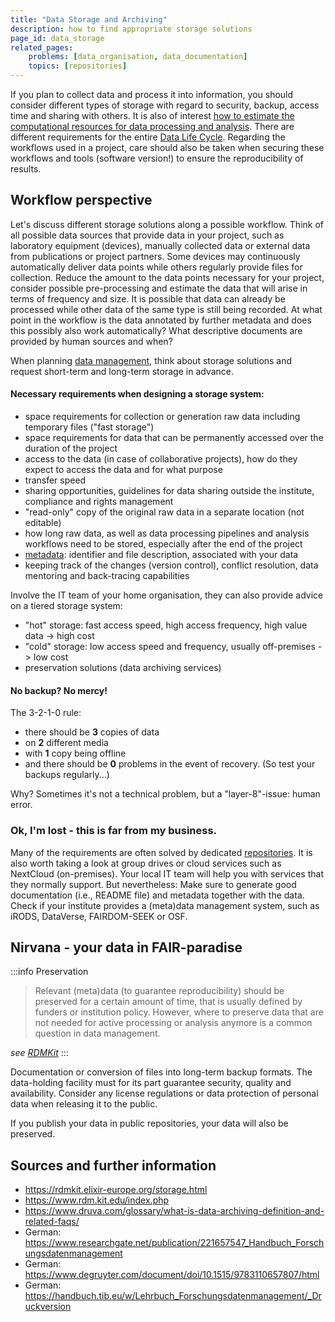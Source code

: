 ```yaml
---
title: "Data Storage and Archiving"
description: how to find appropriate storage solutions
page_id: data_storage
related_pages:
	problems: [data_organisation, data_documentation]
	topics: [repositories]
---
```


If you plan to collect data and process it into information, you should consider different types of storage with regard to security, backup, access time and sharing with others. It is also of interest [how to estimate the computational resources for data processing and analysis](https://rdmkit.elixir-europe.org/storage.html#how-do-you-estimate-computational-resources-for-data-processing-and-analysis). There are different requirements for the entire [Data Life Cycle](/docs/topics/data_life_cycle/). Regarding the workflows used in a project, care should also be taken when securing these workflows and tools (software version!) to ensure the reproducibility of results.

## Workflow perspective
Let's discuss different storage solutions along a possible workflow. Think of all possible data sources that provide data in your project, such as laboratory equipment (devices), manually collected data or external data from publications or project partners. Some devices may continuously automatically deliver data points while others regularly provide files for collection. Reduce the amount to the data points necessary for your project, consider possible pre-processing and estimate the data that will arise in terms of frequency and size. It is possible that data can already be processed while other data of the same type is still being recorded. At what point in the workflow is the data annotated by further metadata and does this possibly also work automatically? What descriptive documents are provided by human sources and when?

When planning [data management](/docs/problems/dmp/), think about storage solutions and request short-term and long-term storage in advance.

#### Necessary requirements when designing a storage system:
- space requirements for collection or generation raw data including temporary files ("fast storage")
- space requirements for data that can be permanently accessed over the duration of the project
- access to the data (in case of collaborative projects), how do they expect to access the data and for what purpose
- transfer speed
- sharing opportunities, guidelines for data sharing outside the institute, compliance and rights management
- "read-only" copy of the original raw data in a separate location (not editable)
- how long raw data, as well as data processing pipelines and analysis workflows need to be stored, especially after the end of the project
- [metadata](/docs/topics/metadata/): identifier and file description, associated with your data
- keeping track of the changes (version control), conflict resolution, data mentoring and back-tracing capabilities

Involve the IT team of your home organisation, they can also provide advice on a tiered storage system:
- "hot" storage: fast access speed, high access frequency, high value data -> high cost
- "cold" storage: low access speed and frequency, usually off-premises -> low cost
- preservation solutions (data archiving services)


#### No backup? No mercy!
The 3-2-1-0 rule:
- there should be **3** copies of data
- on **2** different media
- with **1** copy being offline
- and there should be **0** problems in the event of recovery. (So test your backups regularly...)

Why? Sometimes it's not a technical problem, but a "layer-8"-issue: human error.


### Ok, I'm lost - this is far from my business.

Many of the requirements are often solved by dedicated [repositories](/docs/topics/repositories/). It is also worth taking a look at group drives or cloud services such as NextCloud (on-premises). Your local IT team will help you with services that they normally support. But nevertheless: Make sure to generate good documentation (i.e., README file) and metadata together with the data. Check if your institute provides a (meta)data management system, such as iRODS, DataVerse, FAIRDOM-SEEK or OSF.


## Nirvana - your data in FAIR-paradise
:::info Preservation
> Relevant (meta)data (to guarantee reproducibility) should be preserved for a certain amount of time, that is usually defined by funders or institution policy. However, where to preserve data that are not needed for active processing or analysis anymore is a common question in data management.

_see [RDMKit](https://rdmkit.elixir-europe.org/preserving)_
:::

Documentation or conversion of files into long-term backup formats. The data-holding facility must for its part guarantee security, quality and availability. Consider any license regulations or data protection of personal data when releasing it to the public.

If you publish your data in public repositories, your data will also be preserved.


## Sources and further information
- https://rdmkit.elixir-europe.org/storage.html
- https://www.rdm.kit.edu/index.php
- https://www.druva.com/glossary/what-is-data-archiving-definition-and-related-faqs/
- German: https://www.researchgate.net/publication/221657547_Handbuch_Forschungsdatenmanagement
- German: https://www.degruyter.com/document/doi/10.1515/9783110657807/html
- German: https://handbuch.tib.eu/w/Lehrbuch_Forschungsdatenmanagement/_Druckversion
